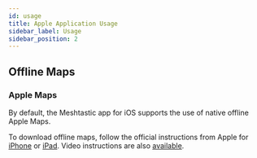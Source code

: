 ```yaml
---
id: usage
title: Apple Application Usage
sidebar_label: Usage
sidebar_position: 2
---
```


## Offline Maps

### Apple Maps

By default, the Meshtastic app for iOS supports the use of native offline Apple Maps.

To download offline maps, follow the official instructions from Apple for [iPhone](https://support.apple.com/en-gb/105084) or [iPad](https://support.apple.com/en-gb/guide/ipad/ipadc6e7e4d7/ipados). Video instructions are also [available](https://youtube.com/watch?v=L260qixQrYs).
